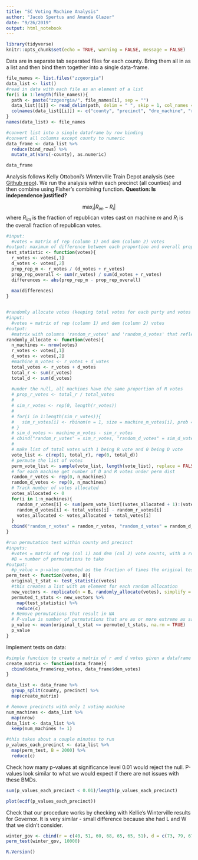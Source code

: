 ```yaml
---
title: "SC Voting Machine Analysis"
author: "Jacob Spertus and Amanda Glazer"
date: "9/26/2019"
output: html_notebook
---
```



```r
library(tidyverse)
knitr::opts_chunk$set(echo = TRUE, warning = FALSE, message = FALSE)
```


Data are in separate tab separated files for each county. Bring them all in as a list and then bind them together into a single data-frame.

```r
file_names <- list.files("zzgeorgia") 
data_list <- list()
#read in data with each file as an element of a list
for(i in 1:length(file_names)){
  path <- paste("zzgeorgia/", file_names[i], sep = "")
  data_list[[i]] <- read_delim(path, delim = " ", skip = 1, col_names = FALSE)
  colnames(data_list[[i]]) <- c("county", "precinct", "dre_machine", "rep_votes", "dem_votes", "frac_rep")
}
names(data_list) <- file_names

#convert list into a single dataframe by row binding
#convert all columns except county to numeric
data_frame <- data_list %>%
  reduce(bind_rows) %>% 
  mutate_at(vars(-county), as.numeric)

data_frame
```

Analysis follows Kelly Ottoboni's Winterville Train Depot analysis (see [Github repo](https://github.com/pbstark/EvoteID19-GA/blob/master/Rept/Code/winterville.ipynb)). We run the analysis within each precinct (all counties) and then combine using Fisher's combining function. **Question: Is independence justified?**

$$\max_i |R_{im} - R_i|$$
where $R_{im}$ is the fraction of republican votes cast on machine $m$ and $R_i$ is the overall fraction of republican votes.

```r
#input: 
  #votes = matrix of rep (column 1) and dem (column 2) votes
#output: maximum of difference between each proportion and overall proportion
test_statistic <- function(votes){
  r_votes <- votes[,1]
  d_votes <- votes[,2]
  prop_rep_m <- r_votes / (d_votes + r_votes)
  prop_rep_overall <- sum(r_votes) / sum(d_votes + r_votes)
  differences <- abs(prop_rep_m - prop_rep_overall)
  
  max(differences)
}


#randomly allocate votes (keeping total votes for each party and votes within machines fixed) using rmultinom
#input: 
  #votes = matrix of rep (column 1) and dem (column 2) votes
#output:
  #matrix with columns 'random_r_votes' and 'random_d_votes' that reflect the vote total in each machine (row) if randomly assigned to machines
randomly_allocate <- function(votes){
  n_machines <- nrow(votes)
  r_votes <- votes[,1]
  d_votes <- votes[,2]
  #machine_m_votes <- r_votes + d_votes
  total_votes <- r_votes + d_votes
  total_r <- sum(r_votes) 
  total_d <- sum(d_votes)
  
  #under the null, all machines have the same proportion of R votes
  # prop_r_votes <- total_r / total_votes
  # 
  # sim_r_votes <- rep(0, length(r_votes))
  # 
  # for(i in 1:length(sim_r_votes)){
  #   sim_r_votes[i] <- rbinom(n = 1, size = machine_m_votes[i], prob = prop_r_votes)
  # }  
  # sim_d_votes <- machine_m_votes - sim_r_votes
  # cbind("random_r_votes" = sim_r_votes, "random_d_votes" = sim_d_votes)
  # 
  # make list of total votes with 1 being R vote and 0 being D vote
  vote_list <- c(rep(1, total_r), rep(0, total_d))
  # permute the list of votes
  perm_vote_list <- sample(vote_list, length(vote_list), replace = FALSE)
  # for each machine get number of D and R votes under perm dist
  random_r_votes <- rep(0, n_machines)
  random_d_votes <- rep(0, n_machines)
  # Track number of votes allocated
  votes_allocated <- 0
  for(i in 1:n_machines){
    random_r_votes[i] <- sum(perm_vote_list[(votes_allocated + 1):(votes_allocated + total_votes[i])])
    random_d_votes[i] <- total_votes[i] - random_r_votes[i]
    votes_allocated <- votes_allocated + total_votes[i]
  }
  cbind("random_r_votes" = random_r_votes, "random_d_votes" = random_d_votes)
}

#run permutation test within county and precinct
#inputs:
  #votes = matrix of rep (col 1) and dem (col 2) vote counts, with a row for each machine
  #B = number of permutations to take
#output: 
  #p_value = p-value computed as the fraction of times the original test statistic is larger than the test statistic in permutations
perm_test <- function(votes, B){
  original_t_stat <- test_statistic(votes)
  #this creates a list with an element for each random allocation
  new_vectors <- replicate(n = B, randomly_allocate(votes), simplify = FALSE)
  permuted_t_stats <- new_vectors %>%
    map(test_statistic) %>%
    reduce(c)
  # Remove permutations that result in NA
  # P-value is number of permutations that are as or more extreme as sample value 
  p_value <- mean(original_t_stat <= permuted_t_stats, na.rm = TRUE)
  p_value
}
```

Implement tests on data:

```r
#simple function to create a matrix of r and d votes given a dataframe with those vectors as columns
create_matrix <- function(data_frame){
  cbind(data_frame$rep_votes, data_frame$dem_votes)
}

data_list <- data_frame %>%
  group_split(county, precinct) %>%
  map(create_matrix) 

# Remove precincts with only 1 voting machine
num_machines <- data_list %>%
  map(nrow)
data_list <- data_list %>%
  keep(num_machines != 1)

#this takes about a couple minutes to run
p_values_each_precinct <- data_list %>%
  map(perm_test, B = 2000) %>%
  reduce(c)
```

Check how many p-values at significance level 0.01 would reject the null. P-values look similar to what we would expect if there are not issues with these BMDs.

```r
sum(p_values_each_precinct < 0.01)/length(p_values_each_precinct)
```

```r
plot(ecdf(p_values_each_precinct))
```

Check that our procedure works by checking with Kellie's Winterville results for Governor. It is very similar - small difference because she had L and W that we didn't consider.
```r
winter_gov <- cbind(r = c(40, 51, 60, 68, 65, 65, 51), d = c(73, 79, 67, 59, 67, 78, 82))
perm_test(winter_gov, 10000)
```


```r
R.Version()
```

